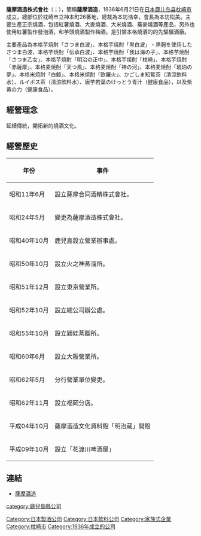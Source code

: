{{Infobox_Company |
  company_name    = 薩摩酒造株式會社<br /><small>{{lang|ja|薩摩酒造株式会社}}</small>|
  company_name_en = Shirataki Sake Brewery Co.,LTD.|
  company_type    = [[株式會社|株式會社]]|
  foundation      = 昭和11年（1936年）|
  location        = {{JPN}}<br />[[鹿兒島縣|鹿兒島縣]][[枕崎市|枕崎市]]立神本町26番地|
  key_people      = [[本坊　愛一郎|本坊　愛一郎]] (代表取締役社長)|
  area_served      = [[日本|日本]]|
  industry        = [[飲料|飲料]]|
  products        = 酒類產品、果汁|
  homepage        = [http://www.satsuma.co.jp/ 薩摩酒造株式會社]
}}

'''薩摩酒造株式會社'''（{{lang-ja|薩摩酒造株式会社}}；{{lang-en|SATSUMA SHUZOU}}），簡稱'''薩摩酒造'''，1936年6月21日在[[日本|日本]][[鹿儿岛县|鹿儿岛县]][[枕崎市|枕崎市]]成立，總部位於枕崎市立神本町26番地，總裁為本坊浩幸，會長為本坊松美。主要生產正宗燒酒，包括紅薯燒酒、大麥燒酒、大米燒酒、蕎麥燒酒等產品，另外也使用紅薯製作發泡酒，和芋頭燒酒製作梅酒。是引領本格燒酒的的先驅釀酒廠。

主要產品為本格芋焼酎「さつま白波」、本格芋焼酎「黒白波」 - 黒麹を使用したさつま白波、本格芋焼酎「伝承白波」、本格芋焼酎「我は海の子」、本格芋焼酎「さつま乙女」、本格芋焼酎「明治の正中」、本格芋焼酎「枕崎」、本格芋焼酎「赤薩摩」、本格麦焼酎「天つ風」、本格麦焼酎「神の河」、本格麦焼酎「琥珀の夢」、本格米焼酎「白鯨」、本格米焼酎「欧羅火」、かごしま知覧茶（清涼飲料水）、ルイボス茶（清涼飲料水）、唐芋若葉のけっとう青汁（健康食品），以及紫黄の力（健康食品）。

== 經營理念 ==
延續傳統，開拓新的燒酒文化。

== 經營歷史 ==
{| class="wikitable"
|- 
!年份||事件
|-
|昭和11年6月||設立薩摩合同酒精株式會社。
|- 
|昭和24年5月||變更為薩摩酒造株式會社。
|-
|昭和40年10月||鹿兒島設立營業辦事處。
|-
|昭和50年10月||設立火之神蒸溜所。
|-
|昭和51年12月||設立東京營業所。
|-
|昭和52年10月||設立總公司辦公處。
|- 
|昭和55年10月||設立穎娃蒸餾所。
|-
|昭和60年6月||設立大阪營業所。
|- 
|昭和62年5月||分行營業單位變更。
|-
|昭和62年11月||設立福岡分店。
|-
|平成04年10月||薩摩酒造文化資料館「明治蔵」開館
|- 
|平成09年10月||設立「花渡川啤酒屋」
|}

== 連結 ==
*[http://www.satsuma.co.jp/ 薩摩酒造]

[[Category:日本製酒公司|Category:日本製酒公司]]
[[Category:日本飲料公司|Category:日本飲料公司]]
[[category:鹿兒島縣公司|category:鹿兒島縣公司]]
[[Category:家族式企業|Category:家族式企業]]
[[Category:枕崎市|Category:枕崎市]]
[[Category:1936年成立的公司|Category:1936年成立的公司]]